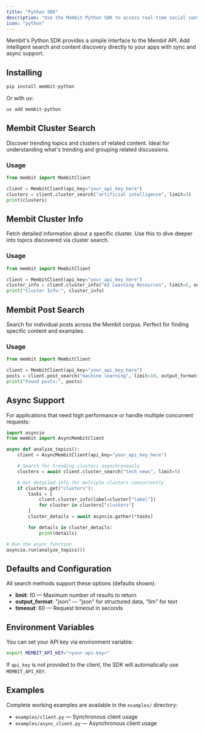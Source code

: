 ```yaml
---
title: "Python SDK"
description: "Use the Membit Python SDK to access real-time social context with simple sync/async APIs."
icon: "python"
---
```


Membit's Python SDK provides a simple interface to the Membit API. Add intelligent search and content discovery directly to your apps with sync and async support.

## Installing

```bash
pip install membit-python
```

Or with uv:

```bash
uv add membit-python
```

## Membit Cluster Search

Discover trending topics and clusters of related content. Ideal for understanding what's trending and grouping related discussions.

### Usage

```python
from membit import MembitClient

client = MembitClient(api_key="your_api_key_here")
clusters = client.cluster_search("artificial intelligence", limit=3)
print(clusters)
```

## Membit Cluster Info

Fetch detailed information about a specific cluster. Use this to dive deeper into topics discovered via cluster search.

### Usage

```python
from membit import MembitClient

client = MembitClient(api_key="your_api_key_here")
cluster_info = client.cluster_info("AI Learning Resources", limit=5, output_format="json")
print("Cluster Info:", cluster_info)
```

## Membit Post Search

Search for individual posts across the Membit corpus. Perfect for finding specific content and examples.

### Usage

```python
from membit import MembitClient

client = MembitClient(api_key="your_api_key_here")
posts = client.post_search("machine learning", limit=10, output_format="json")
print("Found posts:", posts)
```

## Async Support

For applications that need high performance or handle multiple concurrent requests:

```python
import asyncio
from membit import AsyncMembitClient

async def analyze_topics():
    client = AsyncMembitClient(api_key="your_api_key_here")

    # Search for trending clusters asynchronously
    clusters = await client.cluster_search("tech news", limit=5)

    # Get detailed info for multiple clusters concurrently
    if clusters.get("clusters"):
        tasks = [
            client.cluster_info(label=cluster["label"])
            for cluster in clusters["clusters"]
        ]
        cluster_details = await asyncio.gather(*tasks)

        for details in cluster_details:
            print(details)

# Run the async function
asyncio.run(analyze_topics())
```

## Defaults and Configuration

All search methods support these options (defaults shown):

- **limit**: 10 — Maximum number of results to return
- **output_format**: "json" — "json" for structured data, "llm" for text
- **timeout**: 60 — Request timeout in seconds

## Environment Variables

You can set your API key via environment variable:

```bash
export MEMBIT_API_KEY="<your-api-key>"
```

If `api_key` is not provided to the client, the SDK will automatically use `MEMBIT_API_KEY`.

## Examples

Complete working examples are available in the `examples/` directory:

- `examples/client.py` — Synchronous client usage
- `examples/async_client.py` — Asynchronous client usage
